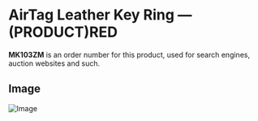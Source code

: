 
# AirTag Leather Key Ring — (PRODUCT)RED

<Callout type='info' emoji='👉🏻'>**MK103ZM** is an order number for this product, used for search engines, auction websites and such.</Callout>

## Image

![Image](https://everycase.imgix.net/everysource/MK103.webp)